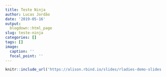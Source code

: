 ```yaml
---
title: Teste Ninja
author: Lucas Jordão
date: '2019-05-16'
output:
  blogdown::html_page
slug: teste-ninja
categories: []
tags: []
image:
  caption: ''
  focal_point: ''
---
```


```r
knitr::include_url('https://alison.rbind.io/slides/rladies-demo-slides.html#1')
```